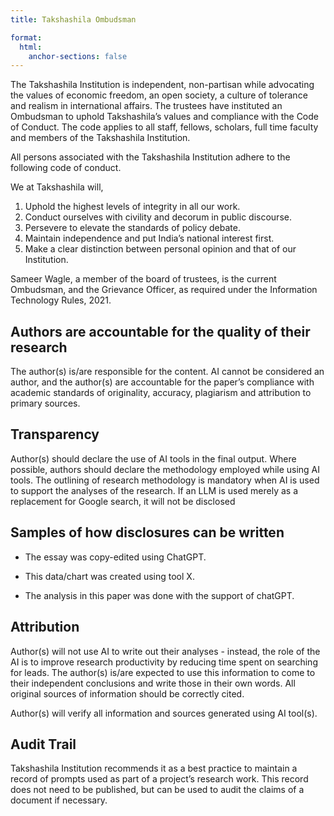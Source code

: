 ```yaml
---
title: Takshashila Ombudsman

format:
  html:
    anchor-sections: false
---
```


 The Takshashila Institution is independent, non-partisan while advocating the values of economic freedom, an open society, a culture of tolerance and realism in international affairs. The trustees have instituted an Ombudsman to uphold Takshashila’s values and compliance with the Code of Conduct. The code applies to all staff, fellows, scholars, full time faculty and members of the Takshashila Institution.

All persons associated with the Takshashila Institution adhere to the following code of conduct.

We at Takshashila will,

1. Uphold the highest levels of integrity in all our work.
2. Conduct ourselves with civility and decorum in public discourse.
3. Persevere to elevate the standards of policy debate.
4. Maintain independence and put India’s national interest first.
5. Make a clear distinction between personal opinion and that of our Institution.

Sameer Wagle, a member of the board of trustees, is the current Ombudsman, and the Grievance Officer, as required under the Information Technology Rules, 2021.

## Authors are accountable for the quality of their research

The author(s) is/are responsible for the content. AI cannot be considered an author, and the author(s) are accountable for the paper’s compliance with academic standards of originality, accuracy, plagiarism and attribution to primary sources. 

## Transparency

Author(s) should declare the use of AI tools in the final output. Where possible, authors should declare the methodology employed while using AI tools. The outlining of research methodology is mandatory when AI is used to support the analyses of the research. If an LLM is used merely as a replacement for Google search, it will not be disclosed

## Samples of how disclosures can be written

- The essay was copy-edited using ChatGPT.  

- This data/chart was created using tool X. 

- The analysis in this paper was done with the support of chatGPT.

## Attribution

Author(s) will not use AI to write out their analyses - instead, the role of the AI is to improve research productivity by reducing time spent on searching for leads. The author(s) is/are expected to use this information to come to their independent conclusions and write those in their own words. All original sources of information should be correctly cited.  

Author(s) will verify all information and sources generated using AI tool(s).

## Audit Trail

Takshashila Institution recommends it as a best practice to maintain a record of prompts used as part of a project’s research work. This record does not need to be published, but can be used to audit the claims of a document if necessary.
